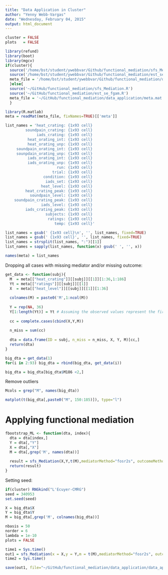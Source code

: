 ```yaml
---
title: "Data Application in Cluster"
author: "Yenny Webb-Vargas"
date: "Wednesday, February 04, 2015"
output: html_document
---
```


```r
cluster = FALSE
plots   = FALSE
```

```r
library(refund)
library(boot)
library(mgcv)
if(cluster){
  source('/home/bst/student/ywebbvar/Github/functional_mediation/sfs_Mediation.R')
  source('/home/bst/student/ywebbvar/Github/functional_mediation/est_se_fgam.R')
  meta_file = '/home/bst/student/ywebbvar/Github/functional_mediation/data_application/meta.mat'
  }else{
  source('~/GitHub/functional_mediation/sfs_Mediation.R')  
  source('~/GitHub/functional_mediation/est_se_fgam.R')  
  meta_file = '~/GitHub/functional_mediation/data_application/meta.mat'
  }
```


```r
library(R.matlab)
meta = readMat(meta_file, fixNames=TRUE)[['meta']]
```

```r
list_names = 'heat_crating: {1x93 cell}
         soundpain_crating: {1x93 cell}
              iads_crating: {1x93 cell}
          heat_orating_int: {1x93 cell}
          heat_orating_unp: {1x93 cell}
     soundpain_orating_int: {1x93 cell}
     sounpdain_orating_unp: {1x93 cell}
          iads_orating_int: {1x93 cell}
          iads_orating_unp: {1x93 cell}
                       run: {1x93 cell}
                     trial: {1x93 cell}
                 condition: {1x93 cell}
                  iads_set: {1x93 cell}
                heat_level: {1x93 cell}
         heat_crating_peak: {1x93 cell}
           soundpain_level: {1x93 cell}
    soundpain_crating_peak: {1x93 cell}
                iads_level: {1x93 cell}
         iads_crating_peak: {1x93 cell}
                  subjects: {1x93 cell}
                   ratings: {1x93 cell}
                      temp: {1x93 cell}'

list_names = gsub(' {1x93 cell}\n', '', list_names, fixed=TRUE)
list_names = gsub(' {1x93 cell}', '', list_names, fixed=TRUE)
list_names = strsplit(list_names, ":")[[1]]
list_names = sapply(list_names, function(x) gsub(' ', '', x))

names(meta) = list_names
```

Dropping all cases with missing mediator and/or missing outcome:
```r
get_data <- function(subj){
  M  = meta[["heat_crating"]][[subj]][[1]][1:36,1:186]
  Yt = meta[["ratings"]][[subj]][[1]]
  X  = meta[["heat_level"]][[subj]][[1]][1:36]
  
  colnames(M) = paste0('M',1:ncol(M))
  
  Y = rep(NA, 36)
  Y[1:length(Yt)] = Yt # Assuming the observed values represent the first trials
  
  cc = complete.cases(cbind(X,Y,M))
  
  n_miss = sum(cc)
  
  dta = data.frame(ID = subj, n_miss = n_miss, X, Y, M)[cc,]
  return(dta)
}
```

```r
big_dta = get_data(1)
for(i in 2:93) big_dta = rbind(big_dta, get_data(i)) 

big_dta = big_dta[big_dta$M186 <2,]
```

Remove outliers
```r
Mcols = grep("M", names(big_dta))

matplot(t(big_dta[,paste0("M", 150:185)]), type="l")
```


# Applying functional mediation

```r
fbootstrap_ML <- function(dta, index){
  dta = dta[index,]
  Y = dta[,"Y"]
  X = dta[,"X"]
  M = dta[,grep('M', names(dta))]
  
  result = sfs_Mediation(X,Y,t(M),mediatorMethod="fosr2s", outcomeMethod="fgam",splinepars_lf=list(bs="ps",m=c(2, 1)),nbasis=nbasis,norder=norder,lambda=lambda, plot=FALSE, boot=TRUE)
  return(result)
}
```

Setting seed:
```r
if(cluster) RNGkind("L'Ecuyer-CMRG")
seed = 340953
set.seed(seed)
```

```r
X = big_dta$X
Y = big_dta$Y
M = big_dta[,grep('M', colnames(big_dta))]

nbasis = 50
norder = 6
lambda = 1e-10 
plots = FALSE
```

```r
time1 = Sys.time()
out1 = sfs_Mediation(x = X,y = Y,m = t(M),mediatorMethod="fosr2s", outcomeMethod="fgam",splinepars_lf=list(bs="ps",m=c(2, 1)),nbasis=nbasis,norder=norder,lambda=lambda, plot=TRUE, boot=FALSE)
time2 = Sys.time()

save(out1, file="~/GitHub/functional_mediation/data_application/data_application_cPain_gypsie/Data_analysis_cPain_out.Rdata")
```
